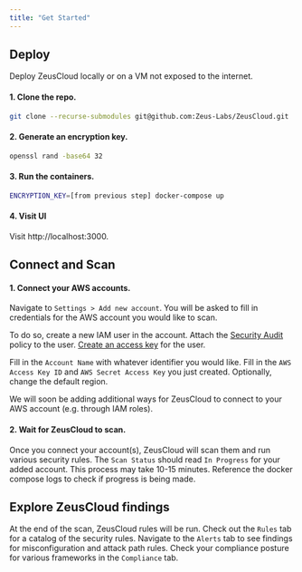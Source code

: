 ```yaml
---
title: "Get Started"
---
```


## Deploy

Deploy ZeusCloud locally or on a VM not exposed to the internet.

#### 1. Clone the repo.
```bash Bash
git clone --recurse-submodules git@github.com:Zeus-Labs/ZeusCloud.git
```
#### 2. Generate an encryption key.
```bash Bash
openssl rand -base64 32
```
#### 3. Run the containers.
```bash Bash
ENCRYPTION_KEY=[from previous step] docker-compose up
```
#### 4. Visit UI
Visit http://localhost:3000.


## Connect and Scan

#### 1. Connect your AWS accounts. 
Navigate to `Settings > Add new account`. You will be asked to fill in credentials for the AWS account you would like to scan.

To do so, create a new IAM user in the account. Attach the <a href="https://docs.aws.amazon.com/IAM/latest/UserGuide/access_policies_job-functions.html#jf_security-auditor">Security Audit</a> policy to the user. <a href="https://docs.aws.amazon.com/IAM/latest/UserGuide/id_credentials_access-keys.html">Create an access key</a> for the user.

Fill in the `Account Name` with whatever identifier you would like. Fill in the `AWS Access Key ID` and `AWS Secret Access Key` you just created. Optionally, change the default region.

We will soon be adding additional ways for ZeusCloud to connect to your AWS account (e.g. through IAM roles).

#### 2. Wait for ZeusCloud to scan. 

Once you connect your account(s), ZeusCloud will scan them and run various security rules. The `Scan Status` should read `In Progress` for your added account. This process may take 10-15 minutes. Reference the docker compose logs to check if progress is being made.

## Explore ZeusCloud findings

At the end of the scan, ZeusCloud rules will be run. Check out the `Rules` tab for a catalog of the security rules. Navigate to the `Alerts` tab to see findings for misconfiguration and attack path rules. Check your compliance posture for various frameworks in the `Compliance` tab.


